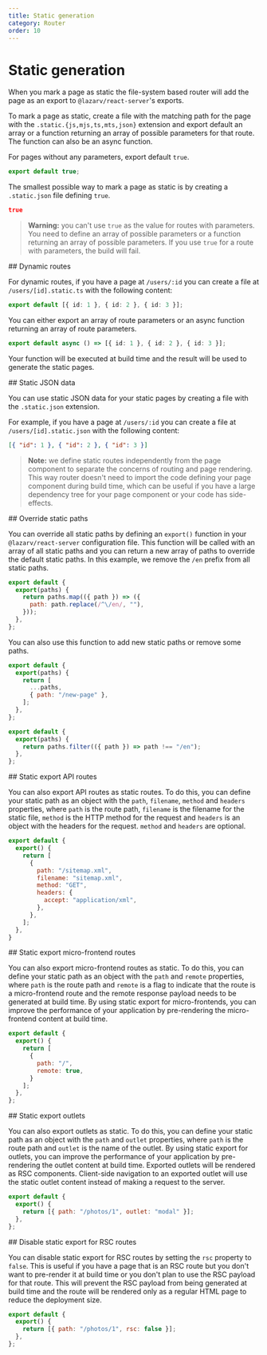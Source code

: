 ```yaml
---
title: Static generation
category: Router
order: 10
---
```



# Static generation

When you mark a page as static the file-system based router will add the page as an export to `@lazarv/react-server`'s exports.

To mark a page as static, create a file with the matching path for the page with the `.static.{js,mjs,ts,mts,json}` extension and export default an array or a function returning an array of possible parameters for that route. The function can also be an async function.

For pages without any parameters, export default `true`.

```ts filename="users.static.ts"
export default true;
```

The smallest possible way to mark a page as static is by creating a `.static.json` file defining `true`.

```json filename="users.static.json"
true
```

> **Warning:** you can't use `true` as the value for routes with parameters. You need to define an array of possible parameters or a function returning an array of possible parameters. If you use `true` for a route with parameters, the build will fail.

<Link name="dynamic-routes">
## Dynamic routes
</Link>

For dynamic routes, if you have a page at `/users/:id` you can create a file at `/users/[id].static.ts` with the following content:

```ts filename="users/[id].static.ts"
export default [{ id: 1 }, { id: 2 }, { id: 3 }];
```

You can either export an array of route parameters or an async function returning an array of route parameters.

```ts filename="users/[id].static.ts"
export default async () => [{ id: 1 }, { id: 2 }, { id: 3 }];
```

Your function will be executed at build time and the result will be used to generate the static pages.

<Link name="static-json-data">
## Static JSON data
</Link>

You can use static JSON data for your static pages by creating a file with the `.static.json` extension.

For example, if you have a page at `/users/:id` you can create a file at `/users/[id].static.json` with the following content:

```json filename="users/[id].static.json"
[{ "id": 1 }, { "id": 2 }, { "id": 3 }]
```

> **Note:** we define static routes independently from the page component to separate the concerns of routing and page rendering. This way router doesn't need to import the code defining your page component during build time, which can be useful if you have a large dependency tree for your page component or your code has side-effects.

<Link name="override-static-paths">
## Override static paths
</Link>

You can override all static paths by defining an `export()` function in your `@lazarv/react-server` configuration file. This function will be called with an array of all static paths and you can return a new array of paths to override the default static paths. In this example, we remove the `/en` prefix from all static paths.

```js filename="react-server.config.mjs"
export default {
  export(paths) {
    return paths.map(({ path }) => ({
      path: path.replace(/^\/en/, ""),
    }));
  },
};
```

You can also use this function to add new static paths or remove some paths.

```js filename="react-server.config.mjs"
export default {
  export(paths) {
    return [
      ...paths,
      { path: "/new-page" },
    ];
  },
};
```

```js filename="react-server.config.mjs"
export default {
  export(paths) {
    return paths.filter(({ path }) => path !== "/en");
  },
};
```

<Link name="static-export-api-routes">
## Static export API routes
</Link>

You can also export API routes as static routes. To do this, you can define your static path as an object with the `path`, `filename`, `method` and `headers` properties, where `path` is the route path, `filename` is the filename for the static file, `method` is the HTTP method for the request and `headers` is an object with the headers for the request. `method` and `headers` are optional.

```js filename="react-server.config.mjs"
export default {
  export() {
    return [
      {
        path: "/sitemap.xml",
        filename: "sitemap.xml",
        method: "GET",
        headers: {
          accept: "application/xml",
        },
      },
    ];
  },
}
```

<Link name="remote">
## Static export micro-frontend routes
</Link>

You can also export micro-frontend routes as static. To do this, you can define your static path as an object with the `path` and `remote` properties, where `path` is the route path and `remote` is a flag to indicate that the route is a micro-frontend route and the remote response payload needs to be generated at build time. By using static export for micro-frontends, you can improve the performance of your application by pre-rendering the micro-frontend content at build time.

```js filename="react-server.config.mjs"
export default {
  export() {
    return [
      {
        path: "/",
        remote: true,
      }
    ];
  },
};
```

<Link name="static-export-outlets">
## Static export outlets
</Link>

You can also export outlets as static. To do this, you can define your static path as an object with the `path` and `outlet` properties, where `path` is the route path and `outlet` is the name of the outlet. By using static export for outlets, you can improve the performance of your application by pre-rendering the outlet content at build time. Exported outlets will be rendered as RSC components. Client-side navigation to an exported outlet will use the static outlet content instead of making a request to the server.

```js filename="react-server.config.mjs"
export default {
  export() {
    return [{ path: "/photos/1", outlet: "modal" }];
  },
};
```

<Link name="disable-static-export-for-rsc-routes">
## Disable static export for RSC routes
</Link>

You can disable static export for RSC routes by setting the `rsc` property to `false`. This is useful if you have a page that is an RSC route but you don't want to pre-render it at build time or you don't plan to use the RSC payload for that route. This will prevent the RSC payload from being generated at build time and the route will be rendered only as a regular HTML page to reduce the deployment size.

```js filename="react-server.config.mjs"
export default {
  export() {
    return [{ path: "/photos/1", rsc: false }];
  },
};
```
